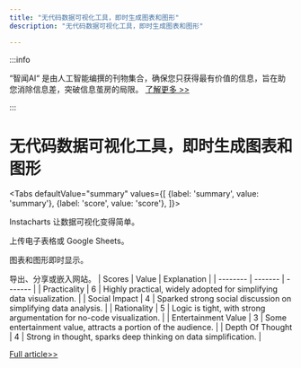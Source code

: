 ```yaml
---
title: "无代码数据可视化工具，即时生成图表和图形"
description: "无代码数据可视化工具，即时生成图表和图形"

---
```



:::info

“智闻AI“ 是由人工智能编撰的刊物集合，确保您只获得最有价值的信息，旨在助您消除信息差，突破信息茧房的局限。  [了解更多 >>](/)

:::

# 无代码数据可视化工具，即时生成图表和图形


<Tabs
	defaultValue="summary"
	values={[
	{label: 'summary', value: 'summary'},
	{label: 'score', value: 'score'},
]}>
<TabItem value="summary">


Instacharts 让数据可视化变得简单。

上传电子表格或 Google Sheets。

图表和图形即时显示。

导出、分享或嵌入网站。
</TabItem>
<TabItem value="score">
	| Scores     | Value   | Explanation |
	| -------- | ------- | ------- |
	| Practicality  | 6    | Highly practical, widely adopted for simplifying data visualization.    |
	| Social Impact | 4     | Sparked strong social discussion on simplifying data analysis.    |
	| Rationality    | 5    | Logic is tight, with strong argumentation for no-code visualization.    |
	| Entertainment Value    | 3    | Some entertainment value, attracts a portion of the audience.    |
	| Depth Of Thought    | 4    | Strong in thought, sparks deep thinking on data simplification.    |
</TabItem>
</Tabs>

[Full article>>](https://www.producthunt.com/posts/instacharts)
